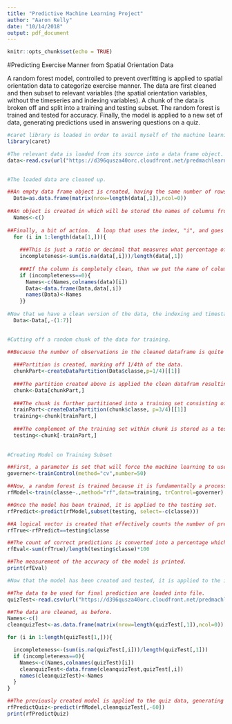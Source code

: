 ```yaml
---
title: "Predictive Machine Learning Project"
author: "Aaron Kelly"
date: "10/14/2018"
output: pdf_document
---
```


```r
knitr::opts_chunk$set(echo = TRUE)
```

#Predicting Exercise Manner from Spatial Orientation Data

A random forest model, controlled to prevent overfitting is applied to spatial orientation data to categorize exercise manner.  The data are first cleaned and then subset to relevant variables (the spatial orientation variables, without the timeseries and indexing variables).  A chunk of the data is broken off and split into a training and testing subset.  The random forest is trained and tested for accuracy.  Finally, the model is applied to a new set of data, generating predictions used in answering questions on a quiz. 


```r
#caret library is loaded in order to avail myself of the machine learning training functions it contains.
library(caret)

#The relevant data is loaded from its source into a data frame object. 
data<-read.csv(url("https://d396qusza40orc.cloudfront.net/predmachlearn/pml-training.csv"),na.strings=c("","NA"))
  

#The loaded data are cleaned up. 

##An empty data frame object is created, having the same number of rows as that of the loaded data, but no columns.  
  Data=as.data.frame(matrix(nrow=length(data[,1]),ncol=0))
  
##An object is created in which will be stored the names of columns from the loaded that are clean.  
  Names<-c()
  
##Finally, a bit of action.  A loop that uses the index, "i", and goes from 1 to the number of columns in the loaded data.  Effectively, this loop will cycle through each of the columns of the loaded data and assess whether it is clean enough to use and, if so, will assemble it into the new data frame object with all the other clean columns.  This cleaning is done to ensure that the machine learning algorithm is basing its predictions on valid observations of variables and not merely placeholders for their absence.
  for (i in 1:length(data[1,])){
  
    ###This is just a ratio or decimal that measures what percentage of a particular column has NAs.  
    incompleteness<-sum(is.na(data[,i]))/length(data[,1])
    
    ###If the column is completely clean, then we put the name of column into the Names object, and we put that column into the empty, but long data object, Data. Then, we put the name of the column above it in the data object.  This gives us a clean version of the originally loaded data on which to run machine learning algorithms.  
    if (incompleteness==0){
      Names<-c(Names,colnames(data)[i])
      Data<-data.frame(Data,data[,i])
      names(Data)<-Names
    }}
  
#Now that we have a clean version of the data, the indexing and timestamp columns are removed, because these constrain the predictions arbitrarily, and not purely on the basis of the spatial (gyroscopic) information that remains.
  Data<-Data[,-(1:7)]
  

#Cutting off a random chunk of the data for training.  

##Because the number of observations in the cleaned dataframe is quite large and the machine learning is computationally demanding, a sizable chunk of the data is randomly cut out and used for training and testing purposes.  Somewhat arbitrarily, 1/4th of the data is cut off from the rest and this 1/4th is then split into a training and testing set. 
  
  ###Partition is created, marking off 1/4th of the data.
  chunkPart<-createDataPartition(Data$classe,p=1/4)[[1]]
  
  ###The partition created above is applied the clean datafram resulting in a random subset that is 1/4th of the original.
  chunk<-Data[chunkPart,]
  
  ###The chunk is further partitioned into a training set consisting of 3/4 of the chunk = 3/16 of the original data, which is about 3,679 observations.
  trainPart<-createDataPartition(chunk$classe, p=3/4)[[1]]
  training<-chunk[trainPart,]
  
  ###The complement of the training set within chunk is stored as a testing set, which amounts to about 1/16 of the original data, which is about 1226 observations.
  testing<-chunk[-trainPart,]
  
  
#Creating Model on Training Subset

##First, a parameter is set that will force the machine learning to use cross-validation, which will split the training data up randomly and run internal trainings and testings on each of the subsets and vote for the best.  This process reduces overfitting that may occur if the machine learning were trained on the entire set.  
governer<-trainControl(method="cv",number=50)

##Now, a random forest is trained because it is fundamentally a process for sorting into categories, which is the type of prediction that must be made, and is highly effective at this. 
rfModel<-train(classe~.,method="rf",data=training, trControl=governer)

##Once the model has been trained, it is applied to the testing set.
rfPredict<-predict(rfModel,subset(testing, select=-c(classe)))

##A logical vector is created that effectively counts the number of predictions that are correct.
rfTrue<-rfPredict==testing$classe

##The count of correct predictions is converted into a percentage which tells the accuracy of the predictions.
rfEval<-sum(rfTrue)/length(testing$classe)*100

##The measurement of the accuracy of the model is printed.
print(rfEval)

#Now that the model has been created and tested, it is applied to the important data (the quiz data).

##The data to be used for final prediction are loaded into file.
quizTest<-read.csv(url("https://d396qusza40orc.cloudfront.net/predmachlearn/pml-testing.csv"),na.strings=c("","NA"))

##The data are cleaned, as before.  
Names<-c()
cleanquizTest<-as.data.frame(matrix(nrow=length(quizTest[,1]),ncol=0))

for (i in 1:length(quizTest[1,])){

  incompleteness<-(sum(is.na(quizTest[,i]))/length(quizTest[,1]))
  if (incompleteness==0){
    Names<-c(Names,colnames(quizTest)[i])
    cleanquizTest<-data.frame(cleanquizTest,quizTest[,i])
    names(cleanquizTest)<-Names
  }
}

##The previously created model is applied to the quiz data, generating predictions, which are then printed.
rfPredictQuiz<-predict(rfModel,cleanquizTest[,-60])
print(rfPredictQuiz)
```
